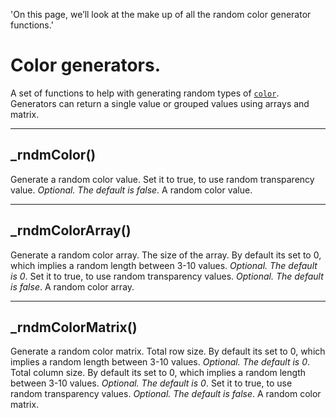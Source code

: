   'On this page, we’ll look at the make up of all the random color generator functions.'


# Color generators.
A set of functions to help with generating random types of [`color`](https://www.tradingview.com/pine-script-reference/v5/#op_color). 
Generators can return a single value or grouped values using arrays and matrix. 

---

## _rndmColor()
Generate a random color value.
<Properties>
  <Property name="transp" type="bool">
    Set it to true, to use random transparency value. _Optional. The default is false_.
  </Property>
  <Property name="returns" type="color">
    A random color value.
  </Property>
</Properties>

---

## _rndmColorArray()
Generate a random color array.
<Properties>
  <Property name="size" type="int">
    The size of the array. By default its set to 0, which implies a random length between 3-10 values. _Optional. The default is 0_.
  </Property>
  <Property name="transp" type="bool">
    Set it to true, to use random transparency values. _Optional. The default is false_.
  </Property>
  <Property name="returns" type="array<color>">
    A random color array.
  </Property>
</Properties>

---

## _rndmColorMatrix()
Generate a random color matrix.
<Properties>
  <Property name="rows" type="int">
    Total row size. By default its set to 0, which implies a random length between 3-10 values. _Optional. The default is 0_.
  </Property>
  <Property name="columns" type="int">
    Total column size. By default its set to 0, which implies a random length between 3-10 values. _Optional. The default is 0_.
  </Property>
  <Property name="transp" type="bool">
    Set it to true, to use random transparency values. _Optional. The default is false_.
  </Property>
  <Property name="returns" type="matrix<color>">
    A random color matrix.
  </Property>
</Properties>
